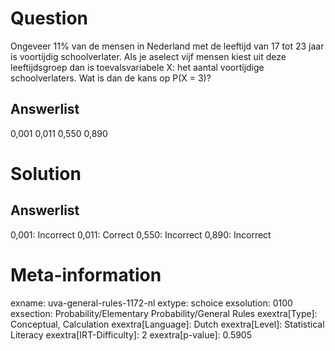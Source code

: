 Question
========

Ongeveer 11% van de mensen in Nederland met de leeftijd van 17 tot 23
jaar is voortijdig schoolverlater. Als je aselect vijf mensen kiest uit
deze leeftijdsgroep dan is toevalsvariabele X: het aantal voortijdige
schoolverlaters. Wat is dan de kans op P(X = 3)?

Answerlist
----------

0,001
0,011
0,550
0,890

Solution
========

Answerlist
----------

0,001: Incorrect
0,011: Correct
0,550: Incorrect
0,890: Incorrect

Meta-information
================
exname: uva-general-rules-1172-nl
extype: schoice
exsolution: 0100
exsection: Probability/Elementary Probability/General Rules 
exextra[Type]: Conceptual, Calculation
exextra[Language]: Dutch
exextra[Level]: Statistical Literacy
exextra[IRT-Difficulty]: 2
exextra[p-value]: 0.5905
